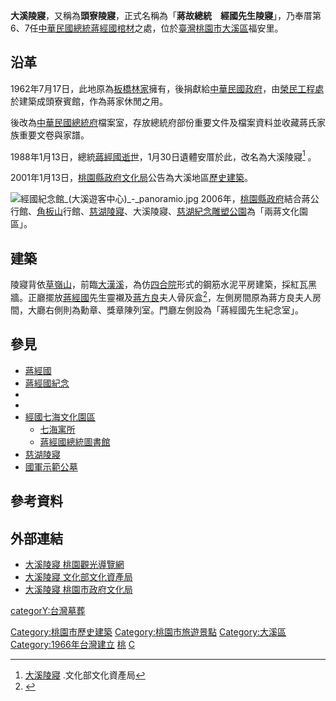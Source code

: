 {{Infobox cemetery
|name = 大溪陵寢<br>Touliao Mausoleum
|image = Daxi Mausoleum 2014.jpg
|imagesize =250px
|established ={{Start date and age|1988}} 
|country = {{ROC}}
|location =[[桃園市|桃園市]][[大溪區|大溪區]]福安里12鄰猴洞坑19-1號
|coordinates = {{coord|24|50|54.09|N|121|17|10.14|E|region:TW|display=inline,title}}
|type = [[陵墓|陵墓]]（[[蔣經國|蔣經國]]、[[蔣方良|蔣方良]]）
|owner = [[中華民國國防部|國防部]][[國防部全民防衛動員署|全民防衛動員署]]桃園管理組
|findagrave =16871588
|size_ha=0.98
}}
{{TW monument
|name=蔣故總統　經國先生陵寢
|formername=頭寮賓館
|othername=大溪陵寢
|time={{Start date and age|1962}}
|owner=[[國有|國有]]|open=09:00 – 17:00（週二不開放）
|reg_url=https://nchdb.boch.gov.tw/assets/overview/historicalBuilding/20040113000004
|date={{Chinese date|2004-01-13}}
|level=歷史建築
}}

'''大溪陵寢'''，又稱為'''頭寮陵寢'''，正式名稱為「'''蔣故總統　經國先生陵寢'''」，乃奉厝第6、7任[[中華民國總統|中華民國總統]][[蔣經國|蔣經國]][[棺材|棺材]]之處，位於[[臺灣|臺灣]][[桃園市|桃園市]][[大溪區|大溪區]]福安里。

==沿革==
1962年7月17日，此地原為[[板橋林家|板橋林家]]擁有，後捐獻給[[中華民國政府|中華民國政府]]，由[[榮民工程處|榮民工程處]]於建築成頭寮賓館，作為蔣家休閒之用。

後改為[[中華民國總統府|中華民國總統府]]檔案室，存放總統府部份重要文件及檔案資料並收藏蔣氏家族重要文卷與家譜。

1988年1月13日，總統[[蔣經國逝世|蔣經國逝世]]，1月30日遺體安厝於此，改名為大溪陵寢<ref>[https://nchdb.boch.gov.tw/assets/advanceSearch/historicalBuilding/20040113000004  大溪陵寢] {{Wayback|url=https://nchdb.boch.gov.tw/assets/advanceSearch/historicalBuilding/20040113000004 |date=20190502034952 }}.文化部文化資產局</ref> 。

2001年1月13日，[[桃園縣政府文化局|桃園縣政府文化局]]公告為大溪地區[[歷史建築_(中華民國)|歷史建築]]。

[[File:經國紀念館_(大溪遊客中心)_-_panoramio.jpg|thumb]]
2006年，[[桃園縣政府|桃園縣政府]]結合蔣公行館、[[角板山|角板山]]行館、[[慈湖陵寢|慈湖陵寢]]、大溪陵寢、[[慈湖紀念雕塑公園|慈湖紀念雕塑公園]]為「兩蔣文化園區」。

== 建築 ==
陵寢背依[[草嶺山|草嶺山]]，前臨[[大漢溪|大漢溪]]，為仿[[四合院|四合院]]形式的鋼筋水泥平房建築，採紅瓦黑牆。正廳擺放[[蔣經國|蔣經國]]先生靈襯及[[蔣方良|蔣方良]]夫人骨灰盒<ref>{{cite news|last=楊孟瑜|title=蔣經國妻子蔣方良公祭火化長伴夫君|url=http://news.bbc.co.uk/chinese/trad/hi/newsid_4120000/newsid_4127500/4127597.stm|publisher=BBC|date=2004-12-27|accessdate=2015-09-13|archive-date=2016-03-04|archive-url=https://web.archive.org/web/20160304035944/http://news.bbc.co.uk/chinese/trad/hi/newsid_4120000/newsid_4127500/4127597.stm|dead-url=no}}</ref>，左側房間原為蔣方良夫人房間，大廳右側則為勳章、獎章陳列室。門廳左側設為「蔣經國先生紀念室」。

== 參見 ==
* [[蔣經國|蔣經國]]
* [[蔣經國紀念|蔣經國紀念]]
* {{link-en|經國先生紀念堂|Ching-kuo Memorial Hall}}
* {{link-en|蔣經國先生紀念館|Chiang Ching-kuo Memorial Hall}}
* [[經國七海文化園區|經國七海文化園區]]
**[[七海寓所|七海寓所]]
** [[蔣經國總統圖書館|蔣經國總統圖書館]]
* [[慈湖陵寢|慈湖陵寢]]
* [[國軍示範公墓|國軍示範公墓]]

== 參考資料 ==
<div class="references-small">
<references />
</div>

== 外部連結 ==
*[https://web.archive.org/web/20200223043000/https://travel.tycg.gov.tw/zh-tw/Travel/Attraction/373  大溪陵寢  桃園觀光導覽網]
*[https://nchdb.boch.gov.tw/assets/advanceSearch/historicalBuilding/20040113000004 大溪陵寢 文化部文化資產局]{{Wayback|url=https://nchdb.boch.gov.tw/assets/advanceSearch/historicalBuilding/20040113000004 |date=20190502034952 }}
*[https://culture.tycg.gov.tw/home.jsp?id=145&parentpath=0%2C130%2C133&mcustomize=onemessages_view.jsp&dataserno=201607110115&aplistdn=ou=data,ou=chculture3,ou=chculture,ou=ap_root,o=tycg,c=tw&toolsflag=Y  大溪陵寢 桃園市政府文化局]{{Wayback|url=https://culture.tycg.gov.tw/home.jsp?id=145&parentpath=0%2C130%2C133&mcustomize=onemessages_view.jsp&dataserno=201607110115&aplistdn=ou=data,ou=chculture3,ou=chculture,ou=ap_root,o=tycg,c=tw&toolsflag=Y |date=20200419102230 }}

{{桃園市文化資產}}
[[Category:桃園市歷史建築|Category:桃園市歷史建築]]
[[categorY:台灣墓葬|categorY:台灣墓葬]]
[[Category:桃園市旅遊景點|Category:桃園市旅遊景點]]
[[Category:大溪區|Category:大溪區]]
[[Category:1966年台灣建立|Category:1966年台灣建立]]
[[Category:臺灣戰後時期的有形文化資產|桃]]
[[Category:中華民國後備指揮部|C]]